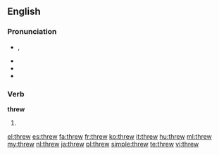 ==English==

===Pronunciation===
* {{IPA|/ˈθɻʊə/}}, {{IPAchar|/θɹuː/}}
* {{audio|en-us-threw.ogg|Audio (US)}}
* {{rhymes|uː}}
* {{homophones|through}}

===Verb===
'''threw'''

# {{simple past of|throw}}

[[el:threw]]
[[es:threw]]
[[fa:threw]]
[[fr:threw]]
[[ko:threw]]
[[it:threw]]
[[hu:threw]]
[[ml:threw]]
[[my:threw]]
[[nl:threw]]
[[ja:threw]]
[[pl:threw]]
[[simple:threw]]
[[te:threw]]
[[vi:threw]]